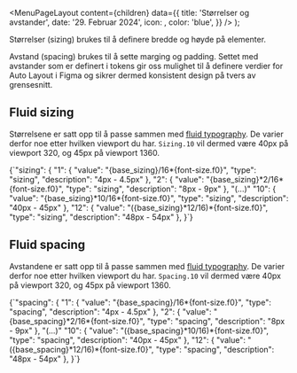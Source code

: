 

<Meta
  title='Størrelser og avstander'
  description='Størrelser og avstander'
/>

  <MenuPageLayout
    content={children}
    data={{
      title: 'Størrelser og avstander',
      date: '29. Februar 2024',
      icon: <RulerIcon />,
      color: 'blue',
    }}
  />
);

Størrelser (sizing) brukes til å definere bredde og høyde på elementer.

Avstand (spacing) brukes til å sette marging og padding. Settet med avstander som er definert i tokens gir oss mulighet til å definere verdier for Auto Layout i Figma og sikrer dermed konsistent design på tvers av grensesnitt.

<TokenList
  type='sizing'
  hideValue={true}
/>

<TokenList
  type='spacing'
  hideValue={true}
/>

## Fluid sizing

Størrelsene er satt opp til å passe sammen med [fluid typography](/grunnleggende/designelementer/typografi#fluid-typography). De varier derfor noe etter hvilken viewport du har. `Sizing.10` vil dermed være 40px på viewport 320, og 45px på viewport 1360.

<CodeSnippet language='json'>
  {`"sizing": {
    "1": {
      "value": "{base_sizing}/16*{font-size.f0}",
      "type": "sizing",
      "description": "4px - 4.5px"
    },
    "2": {
      "value": "{base_sizing}*2/16*{font-size.f0}",
      "type": "sizing",
      "description": "8px - 9px"
    },
    "(...)"
    "10": {
      "value": "{base_sizing}*10/16*{font-size.f0}",
      "type": "sizing",
      "description": "40px - 45px"
    },
    "12": {
      "value": "({base_sizing}*12/16)*{font-size.f0}",
      "type": "sizing",
      "description": "48px - 54px"
    },
  }`}
</CodeSnippet>

## Fluid spacing

Avstandene er satt opp til å passe sammen med [fluid typography](/grunnleggende/designelementer/typografi#fluid-typography). De varier derfor noe etter hvilken viewport du har. `Spacing.10` vil dermed være 40px på viewport 320, og 45px på viewport 1360.

<CodeSnippet language='json'>
  {`"spacing": {
    "1": {
      "value": "{base_spacing}/16*{font-size.f0}",
      "type": "spacing",
      "description": "4px - 4.5px"
    },
    "2": {
      "value": "{base_spacing}*2/16*{font-size.f0}",
      "type": "spacing",
      "description": "8px - 9px"
    },
    "(...)"
    "10": {
      "value": "({base_spacing}*10/16)*{font-size.f0}",
      "type": "spacing",
      "description": "40px - 45px"
    },
    "12": {
      "value": "({base_spacing}*12/16)*{font-size.f0}",
      "type": "spacing",
      "description": "48px - 54px"
    },
  }`}
</CodeSnippet>
